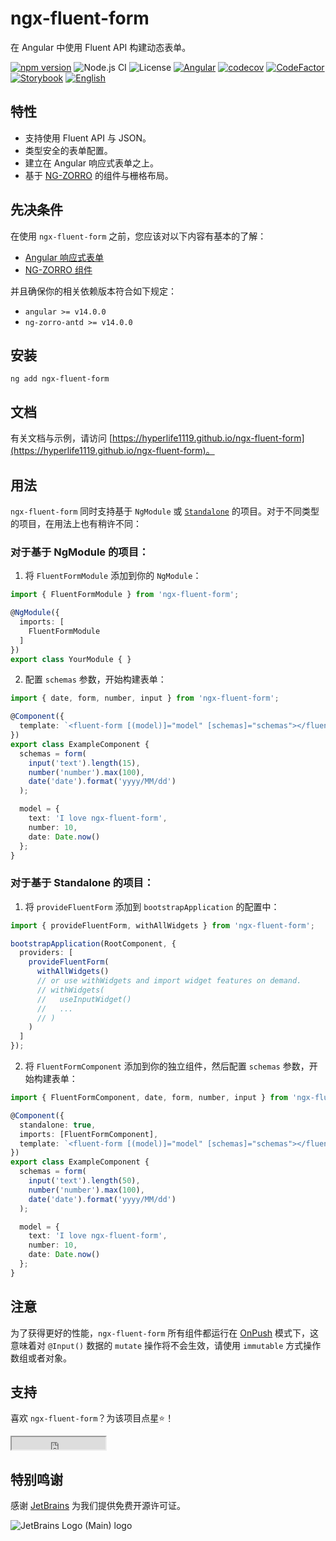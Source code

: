 
<Meta title="FluentForm/Introduce" />

# ngx-fluent-form

在 Angular 中使用 Fluent API 构建动态表单。

[![npm version](https://img.shields.io/npm/v/ngx-fluent-form/latest.svg)](https://npmjs.com/package/ngx-fluent-form)
![Node.js CI](https://github.com/HyperLife1119/ngx-fluent-form/workflows/Node.js%20CI/badge.svg)
![License](https://img.shields.io/badge/License-MIT-blue.svg)
[![Angular](https://img.shields.io/badge/Build%20with-Angular%20CLI-red?logo=angular)](https://www.github.com/angular/angular)
[![codecov](https://codecov.io/gh/HyperLife1119/ngx-fluent-form/branch/main/graph/badge.svg?token=070GEU44U0)](https://codecov.io/gh/HyperLife1119/ngx-fluent-form)
[![CodeFactor](https://www.codefactor.io/repository/github/hyperlife1119/ngx-fluent-form/badge)](https://www.codefactor.io/repository/github/hyperlife1119/ngx-fluent-form)
[![Storybook](https://cdn.jsdelivr.net/gh/storybookjs/brand@main/badge/badge-storybook.svg)](https://hyperlife1119.github.io/ngx-fluent-form)
[![English](https://img.shields.io/static/v1?label=English&message=en-US&color=212121)](https://github.com/HyperLife1119/ngx-fluent-form/blob/main/README.md)

## 特性

- 支持使用 Fluent API 与 JSON。
- 类型安全的表单配置。
- 建立在 Angular 响应式表单之上。
- 基于 [NG-ZORRO](https://ng.ant.design) 的组件与栅格布局。

## 先决条件

在使用 `ngx-fluent-form` 之前，您应该对以下内容有基本的了解：

- [Angular 响应式表单](https://angular.cn/guide/reactive-forms)
- [NG-ZORRO 组件](https://ng.ant.design)

并且确保你的相关依赖版本符合如下规定：

- `angular >= v14.0.0`
- `ng-zorro-antd >= v14.0.0`

## 安装

```shell
ng add ngx-fluent-form
```

## 文档

有关文档与示例，请访问 [https://hyperlife1119.github.io/ngx-fluent-form](https://hyperlife1119.github.io/ngx-fluent-form)。


## 用法

`ngx-fluent-form` 同时支持基于 `NgModule` 或 [`Standalone`](https://angular.cn/guide/standalone-components) 的项目。对于不同类型的项目，在用法上也有稍许不同：

### 对于基于 NgModule 的项目：

1. 将 `FluentFormModule` 添加到你的 `NgModule`：

```ts
import { FluentFormModule } from 'ngx-fluent-form';

@NgModule({
  imports: [
    FluentFormModule
  ]
})
export class YourModule { }
```

2. 配置 `schemas` 参数，开始构建表单：

```ts
import { date, form, number, input } from 'ngx-fluent-form';

@Component({
  template: `<fluent-form [(model)]="model" [schemas]="schemas"></fluent-form>`
})
export class ExampleComponent {
  schemas = form(
    input('text').length(15),
    number('number').max(100),
    date('date').format('yyyy/MM/dd')
  );

  model = {
    text: 'I love ngx-fluent-form',
    number: 10,
    date: Date.now()
  };
}
```

### 对于基于 Standalone 的项目：

1. 将 `provideFluentForm` 添加到 `bootstrapApplication` 的配置中：

```ts
import { provideFluentForm, withAllWidgets } from 'ngx-fluent-form';

bootstrapApplication(RootComponent, {
  providers: [
    provideFluentForm(
      withAllWidgets()
      // or use withWidgets and import widget features on demand.
      // withWidgets(
      //   useInputWidget()
      //   ...
      // )
    )
  ]
});
```

2. 将 `FluentFormComponent` 添加到你的独立组件，然后配置 `schemas` 参数，开始构建表单：

```ts
import { FluentFormComponent, date, form, number, input } from 'ngx-fluent-form';

@Component({
  standalone: true,
  imports: [FluentFormComponent],
  template: `<fluent-form [(model)]="model" [schemas]="schemas"></fluent-form>`
})
export class ExampleComponent {
  schemas = form(
    input('text').length(50),
    number('number').max(100),
    date('date').format('yyyy/MM/dd')
  );

  model = {
    text: 'I love ngx-fluent-form',
    number: 10,
    date: Date.now()
  };
}
```

## 注意

为了获得更好的性能，`ngx-fluent-form` 所有组件都运行在 [OnPush](https://angular.io/api/core/ChangeDetectionStrategy) 模式下，这意味着对 `@Input()` 数据的 `mutate` 操作将不会生效，请使用 `immutable` 方式操作数组或者对象。

## 支持

喜欢 `ngx-fluent-form`？为该项目点星⭐！

<iframe
  src="https://ghbtns.com/github-btn.html?user=HyperLife1119&repo=ngx-fluent-form&type=star&count=true"
  scrolling="0"
  width="150"
  height="20"
  title="GitHub"
  style={{ border: 'none' }}></iframe>

## 特别鸣谢

感谢 [JetBrains](https://www.jetbrains.com/?from=ngx-fluent-form) 为我们提供免费开源许可证。

![JetBrains Logo (Main) logo](https://resources.jetbrains.com/storage/products/company/brand/logos/jb_beam.svg)
